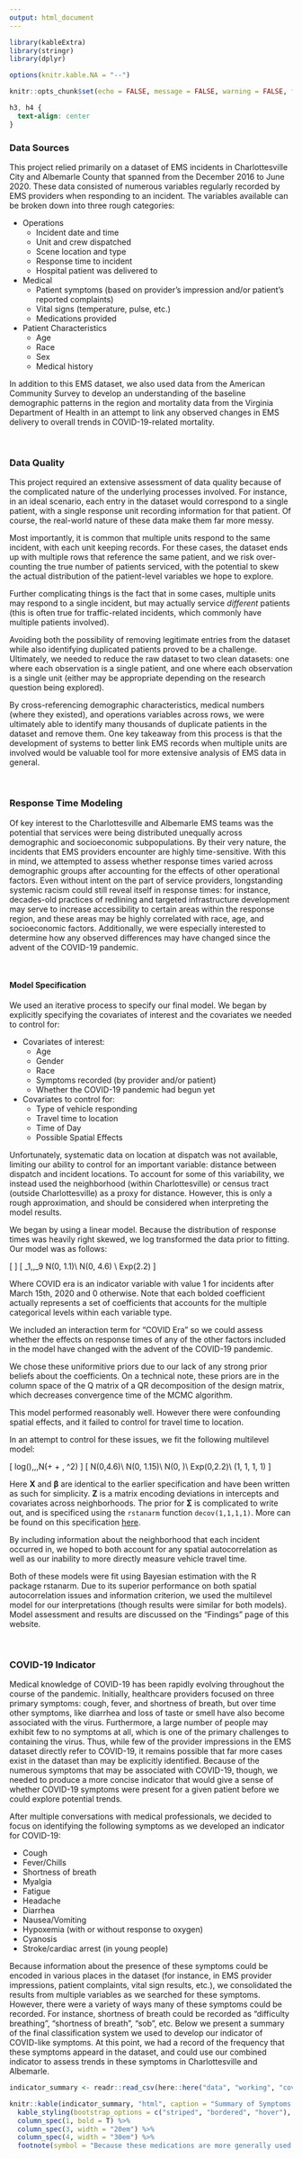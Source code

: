 ```yaml
---
output: html_document
---
```


```r
library(kableExtra)
library(stringr)
library(dplyr)

options(knitr.kable.NA = "--")

knitr::opts_chunk$set(echo = FALSE, message = FALSE, warning = FALSE, fig.width = 15, fig.height = 10)
```

```css
h3, h4 {
  text-align: center
}
```

### Data Sources

This project relied primarily on a dataset of EMS incidents in Charlottesville City and Albemarle County that spanned from the December 2016 to June 2020. These data consisted of numerous variables regularly recorded by EMS providers when responding to an incident. The variables available can be broken down into three rough categories:

* Operations
    * Incident date and time
    * Unit and crew dispatched
    * Scene location and type
    * Response time to incident
    * Hospital patient was delivered to

* Medical
    * Patient symptoms (based on provider's impression and/or patient's reported complaints)
    * Vital signs (temperature, pulse, etc.)
    * Medications provided

* Patient Characteristics
    * Age
    * Race
    * Sex
    * Medical history

In addition to this EMS dataset, we also used data from the American Community Survey to develop an understanding of the baseline demographic patterns in the region and mortality data from the Virginia Department of Health in an attempt to link any observed changes in EMS delivery to overall trends in COVID-19-related mortality.

<br>

### Data Quality

This project required an extensive assessment of data quality because of the complicated nature of the underlying processes involved. For instance, in an ideal scenario, each entry in the dataset would correspond to a single patient, with a single response unit recording information for that patient. Of course, the real-world nature of these data make them far more messy.

Most importantly, it is common that multiple units respond to the same incident, with each unit keeping records. For these cases, the dataset ends up with multiple rows that reference the same patient, and we risk over-counting the true number of patients serviced, with the potential to skew the actual distribution of the patient-level variables we hope to explore.

Further complicating things is the fact that in some cases, multiple units may respond to a single incident, but may actually service _different_ patients (this is often true for traffic-related incidents, which commonly have multiple patients involved).

Avoiding both the possibility of removing legitimate entries from the dataset while also identifying duplicated patients proved to be a challenge. Ultimately, we needed to reduce the raw dataset to two clean datasets: one where each observation is a single patient, and one where each observation is a single unit (either may be appropriate depending on the research question being explored).

By cross-referencing demographic characteristics, medical numbers (where they existed), and operations variables across rows, we were ultimately able to identify many thousands of duplicate patients in the dataset and remove them. One key takeaway from this process is that the development of systems to better link EMS records when multiple units are involved would be valuable tool for more extensive analysis of EMS data in general.

<br>

### Response Time Modeling

Of key interest to the Charlottesville and Albemarle EMS teams was the potential that services were being distributed unequally across demographic and socioeconomic subpopulations. By their very nature, the incidents that EMS providers encounter are highly time-sensitive. With this in mind, we attempted to assess whether response times varied across demographic groups after accounting for the effects of other operational factors. Even without intent on the part of service providers, longstanding systemic racism could still reveal itself in response times: for instance, decades-old practices of redlining and targeted infrastructure development may serve to increase accessibility to certain areas within the response region, and these areas may be highly correlated with race, age, and socioeconomic factors. Additionally, we were especially interested to determine how any observed differences may have changed since the advent of the COVID-19 pandemic.

<br>

#### Model Specification

We used an iterative process to specify our final model. We began by explicitly specifying the covariates of interest and the covariates we needed to control for:

* Covariates of interest:
    * Age
    *	Gender
    *	Race
    *	Symptoms recorded (by provider and/or patient)
    *	Whether the COVID-19 pandemic had begun yet
*	Covariates to control for:
    *	Type of vehicle responding
    *	Travel time to location
    *	Time of Day
    *	Possible Spatial Effects

Unfortunately, systematic data on location at dispatch was not available, limiting our ability to control for an important variable: distance between dispatch and incident locations. To account for some of this variability, we instead used the neighborhood (within Charlottesville) or census tract (outside Charlottesville) as a proxy for distance. However, this is only a rough approximation, and should be considered when interpreting the model results.

We began by using a linear model. Because the distribution of response times was heavily right skewed, we log transformed the data prior to fitting. Our model was as follows:

\[
\begin{align*}
log(\mbox{Response Time})_i\vert \alpha, \beta_1,\dots\beta_9,\sigma \overset{iid}\sim N(&\alpha + \beta_1 (\mbox{COVID era})_i  +
\boldsymbol{\beta_2}^T\boldsymbol{(\mbox{Demographics})_i} +\\
&\boldsymbol{\beta_3}^T\boldsymbol{(\mbox{Symptoms})_i} +
\boldsymbol{\beta_4}^T\boldsymbol{(\mbox{Vehicle})_i} + \\
&\boldsymbol{\beta_5}^T\boldsymbol{(\mbox{Time of Day})_i} 
+(\mbox{COVID era})_i* \\
(&\boldsymbol{\beta_6}^T\boldsymbol{(\mbox{Demographics})_i} +
\boldsymbol{\beta_7}^T\boldsymbol{(\mbox{Symptoms})_i} + \\
&\boldsymbol{\beta_8}^T\boldsymbol{(\mbox{Vehicle})_i} + 
\boldsymbol{\beta_9}^T\boldsymbol{(\mbox{Time of Day})_i}),\; \sigma^2)
\end{align*}
\]
\[
\beta_1,\dots,\beta_9 \overset{iid}\sim N(0, 1.1)\\
\alpha \sim N(0, 4.6) \\
\sigma \sim Exp(2.2)
\]

Where COVID era is an indicator variable with value 1 for incidents after March 15th, 2020 and 0 otherwise. Note that each bolded coefficient actually represents a set of coefficients that accounts for the multiple categorical levels within each variable type.

We included an interaction term for "COVID Era" so we could assess whether the effects on response times of any of the other factors included in the model have changed with the advent of the COVID-19 pandemic.

We chose these uniformitive priors due to our lack of any strong prior beliefs about the coefficients. On a technical note, these priors are in the column space of the Q matrix of a QR decomposition of the design matrix, which decreases convergence time of the MCMC algorithm. 

This model performed reasonably well. However there were confounding spatial effects, and it failed to control for travel time to location. 

In an attempt to control for these issues, we fit the following multilevel model:

\[
log(\mbox{Response Time})\vert\alpha,\boldsymbol{\beta},\boldsymbol{b},\sigma \sim N(\alpha + \boldsymbol{X\beta} + \boldsymbol{Zb}, \sigma^2\boldsymbol{I})
\]
\[
\alpha \sim N(0,4.6)\\
\boldsymbol{\beta} \sim N(0, 1.15\boldsymbol{I})\\
\boldsymbol{b}\vert\boldsymbol{\Sigma} \sim N(0, \boldsymbol{\Sigma})\\
\sigma \sim Exp(0,2.2)\\
\boldsymbol{\Sigma} \sim \mbox{Decomposition of Covariance}(1, 1, 1, 1)
\]

Here $\boldsymbol{X}$ and $\boldsymbol{\beta}$ are identical to the earlier specification and have been written as such for simplicity. $\boldsymbol{Z}$ is a matrix encoding deviations in intercepts and covariates across neighborhoods. The prior for $\boldsymbol\Sigma$ is complicated to write out, and is specificed using the `rstanarm` function `decov(1,1,1,1)`. More can be found on this specification [here](http://mc-stan.org/rstanarm/articles/glmer.html).

By including information about the neighborhood that each incident occurred in, we hoped to both account for any spatial autocorrelation as well as our inability to more directly measure vehicle travel time.

Both of these models were fit using Bayesian estimation with the R package rstanarm. Due to its superior performance on both spatial autocorrelation issues and information criterion, we used the multilevel model for our interpretations (though results were similar for both models). Model assessment and results are discussed on the "Findings" page of this website.

<br>

### COVID-19 Indicator

Medical knowledge of COVID-19 has been rapidly evolving throughout the course of the pandemic. Initially, healthcare providers focused on three primary symptoms: cough, fever, and shortness of breath, but over time other symptoms, like diarrhea and loss of taste or smell have also become associated with the virus. Furthermore, a large number of people may exhibit few to no symptoms at all, which is one of the primary challenges to containing the virus. Thus, while few of the provider impressions in the EMS dataset directly refer to COVID-19, it remains possible that far more cases exist in the dataset than may be explicitly identified. Because of the numerous symptoms that may be associated with COVID-19, though, we needed to produce a more concise indicator that would give a sense of whether COVID-19 symptoms were present for a given patient before we could explore potential trends.

After multiple conversations with medical professionals, we decided to focus on identifying the following symptoms as we developed an indicator for COVID-19:

* Cough
* Fever/Chills
* Shortness of breath
* Myalgia
* Fatigue
* Headache
* Diarrhea
* Nausea/Vomiting
* Hypoxemia (with or without response to oxygen)
* Cyanosis
* Stroke/cardiac arrest (in young people)

Because information about the presence of these symptoms could be encoded in various places in the dataset (for instance, in EMS provider impressions, patient complaints, vital sign results, etc.), we consolidated the results from multiple variables as we searched for these symptoms. However, there were a variety of ways many of these symptoms could be recorded. For instance, shortness of breath could be recorded as "difficulty breathing", "shortness of breath", "sob", etc. Below we present a summary of the final classification system we used to develop our indicator of COVID-like symptoms. At this point, we had a record of the frequency that these symptoms appeard in the dataset, and could use our combined indicator to assess trends in these symptoms in Charlottesville and Albemarle.

```r
indicator_summary <- readr::read_csv(here::here("data", "working", "covid_indicator_table_updated-copy.csv")) %>% select(-X5)

knitr::kable(indicator_summary, "html", caption = "Summary of Symptoms Used For COVID-19 Indicator") %>%
  kable_styling(bootstrap_options = c("striped", "bordered", "hover"), full_width = FALSE) %>%
  column_spec(1, bold = T) %>%
  column_spec(3, width = "20em") %>%
  column_spec(4, width = "30em") %>%
  footnote(symbol = "Because these medications are more generally used (and not specifically targeted toward a potential COVID symptom), we include them only as a catch-all: they do not contribute to the total symptom count if cough or shortness of breath are already listed in the impression/complaint columns.")
```





